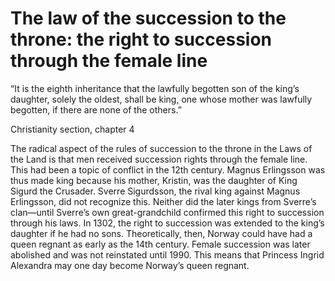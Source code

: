 # The law of the succession to the throne: the right to succession through the female line

“It is the eighth inheritance that the lawfully begotten son of the king’s daughter, solely the oldest, shall be king, one whose mother was lawfully begotten, if there are none of the others.”

Christianity section, chapter 4

The radical aspect of the rules of succession to the throne in the Laws of the Land is that men received succession rights through the female line. This had been a topic of conflict in the 12th century. Magnus Erlingsson was thus made king because his mother, Kristin, was the daughter of King Sigurd the Crusader. Sverre Sigurdsson, the rival king against Magnus Erlingsson, did not recognize this. Neither did the later kings from Sverre’s clan—until Sverre’s own great-grandchild confirmed this right to succession through his laws. In 1302, the right to succession was extended to the king’s daughter if he had no sons. Theoretically, then, Norway could have had a queen regnant as early as the 14th century. Female succession was later abolished and was not reinstated until 1990. This means that Princess Ingrid Alexandra may one day become Norway’s queen regnant.
